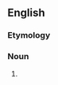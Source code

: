 {{also|fruit fly}}
==English==

===Etymology===
{{compound|en|fruit|fly}}

===Noun===
{{en-noun|fruitflies}}

# {{alternative spelling of|en|fruit fly}}